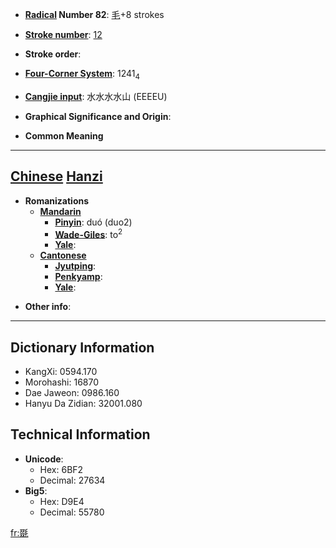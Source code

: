 * '''[[Wiktionary:Chinese radical index| Radical]] Number 82''': [[Wiktionary:Chinese radical index 毛|毛]]+8 strokes

* '''[[Wiktionary:Chinese total strokes index|Stroke number]]''': [[Wiktionary:Chinese total strokes index 12|12]]

* '''Stroke order''': 

* '''[[Wiktionary:Chinese four corner index|Four-Corner System]]''': 1241<sub>4</sub>

* '''[[Wiktionary:Chinese Cangjie index|Cangjie input]]''': 水水水水山 (EEEEU)

* '''Graphical Significance and Origin''': 

* '''Common Meaning'''

----

== [[Chinese]] [[Hanzi]] ==

* '''Romanizations'''
** '''[[Mandarin]]'''
*** '''[[Pinyin]]''': duó (duo2)
*** '''[[Wade-Giles]]''': to<sup>2</sup>
*** '''[[Yale]]''': 
** '''[[Cantonese]]'''
*** '''[[Jyutping]]''':
*** '''[[Penkyamp]]''': 
*** '''[[Yale]]''': 

* '''Other info''': 

----

== Dictionary Information ==

* KangXi: 0594.170
* Morohashi: 16870
* Dae Jaweon: 0986.160
* Hanyu Da Zidian: 32001.080

== Technical Information ==

* '''Unicode''':
** Hex: 6BF2
** Decimal: 27634
* '''Big5''':
** Hex: D9E4
** Decimal: 55780

[[fr:毲]]